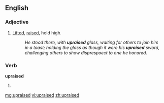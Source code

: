 ==English==

===Adjective===
{{en-adj|-}}

# {{nonstandard|or|archaic}} [[lift|Lifted]], [[raise|raised]], held high.
#:''He stood there, with '''upraised''' glass, waiting for others to join him in a toast; holding the glass as though it were his '''upraised''' sword, challenging others to show disprespoect to one he honored.''

===Verb===
'''upraised'''

# {{past of|[[upraise]]}}

[[mg:upraised]]
[[vi:upraised]]
[[zh:upraised]]